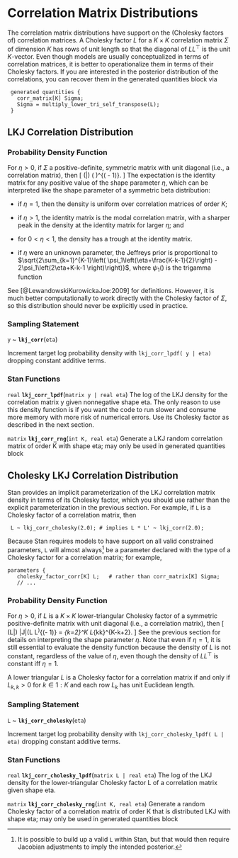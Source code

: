 # Correlation Matrix Distributions

The correlation matrix distributions have support on the (Cholesky
factors of) correlation matrices.  A Cholesky factor $L$ for a $K
\times K$ correlation matrix $\Sigma$ of dimension $K$ has rows of
unit length so that the diagonal of $L L^{\top}$ is the unit
$K$-vector. Even though models are usually conceptualized in terms of
correlation matrices, it is better to operationalize them in terms of
their Cholesky factors. If you are interested in the posterior
distribution of the correlations, you can recover them in the
generated quantities block via

```
 generated quantities {
   corr_matrix[K] Sigma;
   Sigma = multiply_lower_tri_self_transpose(L);
 }
 ```

## LKJ Correlation Distribution {#lkj-correlation}

### Probability Density Function

For $\eta > 0$, if $\Sigma$ a positive-definite, symmetric matrix with
unit diagonal (i.e., a correlation matrix), then \[
\text{LkjCorr}(\Sigma|\eta) \propto \det \left( \Sigma \right)^{(\eta
- 1)}. \] The expectation is the identity matrix for any positive
value of the shape parameter $\eta$, which can be interpreted like the
shape parameter of a symmetric beta distribution:

*   if $\eta = 1$, then the density is uniform over correlation
matrices of order $K$;

*   if $\eta > 1$, the identity matrix is the modal correlation
matrix, with a sharper peak in the density at the identity matrix
for larger $\eta$; and

*   for $0 < \eta < 1$, the density has a trough at the identity
matrix.

*   if $\eta$ were an unknown parameter, the Jeffreys prior is
proportional to $\sqrt{2\sum_{k=1}^{K-1}\left(
\psi_1\left(\eta+\frac{K-k-1}{2}\right) -   2\psi_1\left(2\eta+K-k-1
\right)\right)}$, where $\psi_1()$ is the   trigamma function

See [@LewandowskiKurowickaJoe:2009] for definitions. However, it is
much better computationally to work directly with the Cholesky factor
of $\Sigma$, so this distribution should never be explicitly used in
practice.

### Sampling Statement

`y` ~ __`lkj_corr`__(`eta`)

Increment target log probability density with `lkj_corr_lpdf( y | eta)`
dropping constant additive terms.
\index{{\tt \bfseries lkj\_corr}!sampling statement|hyperpage}

### Stan Functions

<!-- real; lkj_corr_lpdf; (matrix y | real eta); -->
\index{{\tt \bfseries lkj\_corr}!{\tt (matrix y | real eta): real}|hyperpage}

`real` **`lkj_corr_lpdf`**(`matrix y | real eta`)
The log of the LKJ density for the correlation matrix y given
nonnegative shape eta. The only reason to use this density function is
if you want the code to run slower and consume more memory with more
risk of numerical errors. Use its Cholesky factor as described in the
next section.

<!-- matrix; lkj_corr_rng; (int K, real eta); -->
\index{{\tt \bfseries lkj\_corr}!{\tt (int K, real eta): matrix}|hyperpage}

`matrix` **`lkj_corr_rng`**(`int K, real eta`)
Generate a LKJ random correlation matrix of order K with shape eta;
may only be used in generated quantities block

## Cholesky LKJ Correlation Distribution

Stan provides an implicit parameterization of the LKJ correlation
matrix density in terms of its Cholesky factor, which you should use
rather than the explicit parameterization in the previous section. For
example, if `L` is a Cholesky factor of a correlation matrix, then

```
 L ~ lkj_corr_cholesky(2.0); # implies L * L' ~ lkj_corr(2.0); 
```

Because Stan requires models to have support on all valid constrained
parameters, `L` will almost always[^fnlkj] be a parameter declared
with the type of a Cholesky factor for a correlation matrix; for
example,

[^fnlkj]: It is possible to build up a valid `L` within Stan, but that
would then require Jacobian adjustments to imply the intended
posterior.

```
parameters {   
   cholesky_factor_corr[K] L;   # rather than corr_matrix[K] Sigma;
   // ... 
```

### Probability Density Function

For $\eta > 0$, if $L$ is a $K \times K$ lower-triangular Cholesky
factor of a symmetric positive-definite matrix with unit diagonal
(i.e., a correlation matrix), then \[ \text{LkjCholesky}(L|\eta)
\propto \left|J\right|\det(L L^\top)^{(\eta - 1)} = \prod_{k=2}^K
L_{kk}^{K-k+2\eta-2}. \] See the previous section for details on
interpreting the shape parameter $\eta$. Note that even if $\eta=1$,
it is still essential to evaluate the density function because the
density of $L$ is not constant, regardless of the value of $\eta$,
even though the density of $LL^\top$ is constant iff $\eta=1$.

A lower triangular $L$ is a Cholesky factor for a correlation matrix
if and only if $L_{k,k} > 0$ for $k \in 1{:}K$ and each row $L_k$ has
unit Euclidean length.

### Sampling Statement

`L` ~ __`lkj_corr_cholesky`__(`eta`)

Increment target log probability density with `lkj_corr_cholesky_lpdf( L | eta)`
dropping constant additive terms.
\index{{\tt \bfseries lkj\_corr\_cholesky}!sampling statement|hyperpage}

### Stan Functions

<!-- real; lkj_corr_cholesky_lpdf; (matrix L | real eta); -->
\index{{\tt \bfseries lkj\_corr\_cholesky}!{\tt (matrix L | real eta): real}|hyperpage}

`real` **`lkj_corr_cholesky_lpdf`**(`matrix L | real eta`)
The log of the LKJ density for the lower-triangular Cholesky factor L
of a correlation matrix given shape eta.

<!-- matrix; lkj_corr_cholesky_rng; (int K, real eta); -->
\index{{\tt \bfseries lkj\_corr\_cholesky}!{\tt (int K, real eta): matrix}|hyperpage}

`matrix` **`lkj_corr_cholesky_rng`**(`int K, real eta`)
Generate a random Cholesky factor of a correlation matrix of order K
that is distributed LKJ with shape eta; may only be used in generated
quantities block

